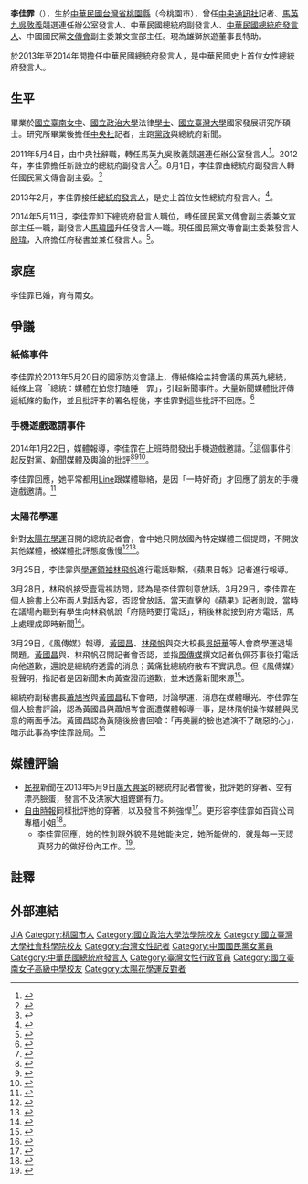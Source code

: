 {{Infobox_officeholder
| name = 李佳霏
| 配偶  = 未公開
| 兒女 = 2女
| sex = 女 
| now =  
| period = 
| party ={{KMT}}
| nationality = {{ROC}}
| Native place = 
| date of birth = {{birth date and age|1976|12|23}}
| place of birth ={{ROC|臺灣省}}[[桃園市|桃園縣]]（今桃園市）
| educate = 
*[[國立台南女子高級中學|國立台南女子高級中學]]
*[[國立政治大學|國立政治大學]]法律系畢業 
*[[國立台灣大學|國立台灣大學]]國家發展研究所碩士
| past = 
* [[中華港澳之友協會|中華港澳之友協會]]秘書
* [[中央通訊社|中央通訊社]][[記者|記者]](2004~2011)
* [[馬英九|馬英九]][[2012年中華民國總統選舉|競選連任]]辦公室發言人(2011.5~2012.5)
* [[總統府|總統府]]副發言人(2012.5~2012.8)
* [[中國國民黨|中國國民黨]]文化傳播委員會副主委(2012.8~2013.2)
* 總統府發言人(2013.2~2014.5)
* 中國國民黨文化傳播委員會副主委兼文宣部主任(2014.5~2015.4)
}}
'''李佳霏'''（{{bd|1976年|12月23日|||}}），生於[[中華民國|中華民國]][[台灣省|台灣省]][[桃園市|桃園縣]]（今桃園市），曾任[[中央通訊社|中央通訊社]]記者、[[馬英九|馬英九]][[吳敦義|吳敦義]]競選連任辦公室發言人、中華民國總統府副發言人、[[中華民國總統府發言人|中華民國總統府發言人]]、中國國民黨[[中國國民黨中央委員會文化傳播委員會|文傳會]]副主委兼文宣部主任。現為雄獅旅遊董事長特助。

於2013年至2014年間擔任中華民國總統府發言人，是中華民國史上首位女性總統府發言人。

==生平==
畢業於[[國立臺南女中|國立臺南女中]]、[[國立政治大學|國立政治大學]]法律[[學士|學士]]、[[國立臺灣大學|國立臺灣大學]]國家發展研究所碩士。研究所畢業後擔任[[中央社|中央社]]記者，主跑[[中國國民黨|黨政]]與總統府新聞。

2011年5月4日，由中央社辭職，轉任馬英九吳敦義競選連任辦公室發言人<ref>{{cite news|title=雙發言人／李佳霏美女記者 殷瑋擅長論述|language=zh-tw|url=http://udn.com/NEWS/NATIONAL/NAT2/6315443.shtml|accessdate=2011-05-04|publisher=[[聯合報|聯合報]]|date=2011-05-04|archive-date=2013-01-03|archive-url=https://web.archive.org/web/20130103224918/http://udn.com/NEWS/NATIONAL/NAT2/6315443.shtml|dead-url=no}}</ref>。2012年，李佳霏擔任新設立的總統府副發言人<ref>{{cite news|title=生力軍羅智強、李佳霏　前進總統府|language=zh-tw|url=http://www.ettoday.net/news/20120129/21551.htm|accessdate=2012-01-29|publisher=[[ETtoday|ETtoday]]|date=2012-01-29|archive-date=2019-05-23|archive-url=https://web.archive.org/web/20190523140307/https://www.ettoday.net/news/20120129/21551.htm|dead-url=no}}</ref>。8月1日，李佳霏由總統府副發言人轉任國民黨文傳會副主委。<ref>{{cite news|title=國民黨人事異動　蕭旭岑接任文傳會主委|language=zh-tw|url=http://www.nownews.com/2012/07/28/301-2839088.htm|accessdate=2012-07-28|publisher=[[NOWnews|NOWnews]]|date=2012-07-28|archive-date=2012-08-31|archive-url=https://web.archive.org/web/20120831081729/http://www.nownews.com/2012/07/28/301-2839088.htm|dead-url=no}}</ref>

2013年2月，李佳霏接任[[總統府發言人|總統府發言人]]，是史上首位女性總統府發言人。<ref>{{Cite web|url=http://news.chinatimes.com/focus/501012779/132013020600732.html|title=李佳霏入府 首名女發言人|accessdate=2013-02-06|publisher=[[中國時報|中國時報]]|date=2013-02-06|deadurl=yes|archiveurl=https://web.archive.org/web/20130210025310/http://news.chinatimes.com/focus/501012779/132013020600732.html|archivedate=2013-02-10}}</ref>。

2014年5月11日，李佳霏卸下總統府發言人職位，轉任國民黨文傳會副主委兼文宣部主任一職，副發言人[[馬瑋國|馬瑋國]]升任發言人一職。現任國民黨文傳會副主委兼發言人[[殷瑋|殷瑋]]，入府擔任府秘書並兼任發言人。<ref>{{Cite web |url=https://tw.news.yahoo.com/%E7%95%B0%E5%8B%95-%E6%9D%8E%E4%BD%B3%E9%9C%8F%E8%AA%BF%E5%9C%8B%E6%B0%91%E9%BB%A8-%E9%A6%AC%E7%91%8B%E5%9C%8B%E4%BB%BB%E5%BA%9C%E7%99%BC%E8%A8%80%E4%BA%BA-065502815.html |title=異動！李佳霏調國民黨 馬瑋國任府發言人 |accessdate=2014-05-10 |publisher=[[Yahoo奇摩新聞|Yahoo奇摩新聞]] |date=2014-05-10 |archive-date=2019-05-20 |archive-url=https://web.archive.org/web/20190520184016/https://tw.news.yahoo.com/%E7%95%B0%E5%8B%95-%E6%9D%8E%E4%BD%B3%E9%9C%8F%E8%AA%BF%E5%9C%8B%E6%B0%91%E9%BB%A8-%E9%A6%AC%E7%91%8B%E5%9C%8B%E4%BB%BB%E5%BA%9C%E7%99%BC%E8%A8%80%E4%BA%BA-065502815.html |dead-url=no }}</ref>。

==家庭==
李佳霏已婚，育有兩女。

==爭議==
===紙條事件===

李佳霏於2013年5月20日的國家防災會議上，傳紙條給主持會議的馬英九總統，紙條上寫「總統：媒體在拍您打瞌睡　霏」，引起新聞事件。大量新聞媒體批評傳遞紙條的動作，並且批評李的署名輕佻，李佳霏對這些批評不回應。<ref>{{Cite web |url=http://www.libertytimes.com.tw/2013/new/may/21/today-t2.htm |title=馬打瞌睡 「霏」寫紙條「媒體在拍」 |access-date=2013-06-24 |archive-date=2013-09-25 |archive-url=https://web.archive.org/web/20130925142109/http://www.libertytimes.com.tw/2013/new/may/21/today-t2.htm |dead-url=no }}</ref>

===手機遊戲邀請事件===
2014年1月22日，媒體報導，李佳霏在上班時間發出手機遊戲邀請。<ref>{{cite news|title=好想破關 李佳霏上班發遊戲邀請|url=http://iservice.libertytimes.com.tw/liveNews/news.php?no=940654&type=%E7%94%9F%E6%B4%BB.html|deadurl=yes|archiveurl=https://web.archive.org/web/20140222161227/http://iservice.libertytimes.com.tw/liveNews/news.php?no=940654&type=%E7%94%9F%E6%B4%BB.html|archivedate=2014-02-22}}</ref>這個事件引起反對黨、新聞媒體及輿論的批評<ref>{{cite news|title=三立新聞　抓包！總統府發言人李佳霏　上班偷玩「波兔村保衛戰」遊戲|url=http://www.setnews.net/News.aspx?PageGroupID=1&NewsID=11412&PageType=1}}</ref><ref>{{cite news|title=年代新聞　上班這麼閒?! 李佳霏發遊戲邀請"想破關"|url=http://www.youtube.com/watch?v=VbftHFPRm6k|accessdate=2014-01-23|archive-date=2016-02-13|archive-url=https://web.archive.org/web/20160213175920/https://www.youtube.com/watch?v=VbftHFPRm6k|dead-url=no}}</ref><ref>{{cite news|title=自由時報　LINE遊戲好好玩 總統府發言人上班也在玩|url=http://www.libertytimes.com.tw/2014/new/jan/23/today-life10.htm|accessdate=2014-01-23|archive-date=2014-04-06|archive-url=https://web.archive.org/web/20140406023444/http://www.libertytimes.com.tw/2014/new/jan/23/today-life10.htm|dead-url=no}}</ref>。

李佳霏回應，她平常都用[[Line|Line]]跟媒體聯絡，是因「一時好奇」才回應了朋友的手機遊戲邀請。<ref>{{cite news|title=府發言人上班玩遊戲　李佳霏：一時好奇|url=http://www.appledaily.com.tw/realtimenews/article/politics/20140122/331964/|accessdate=2014-02-13|archive-date=2016-03-04|archive-url=https://web.archive.org/web/20160304211236/http://www.appledaily.com.tw/realtimenews/article/politics/20140122/331964/|dead-url=no}}</ref>

===太陽花學運===
針對[[太陽花學運|太陽花學運]]召開的總統記者會，會中她只開放國內特定媒體三個提問，不開放其他媒體，被媒體批評態度傲慢<ref>{{Cite web |url=http://www.libertytimes.com.tw/2014/new/mar/24/today-fo9.htm |title=馬限制提問 外媒開罵 |access-date=2014-04-04 |archive-date=2014-04-06 |archive-url=https://web.archive.org/web/20140406072311/http://www.libertytimes.com.tw/2014/new/mar/24/today-fo9.htm |dead-url=no }}</ref><ref>{{cite news|title=馬限制提問 外媒開罵|language=zh-tw|url=https://tw.news.yahoo.com/%E9%A6%AC%E9%99%90%E5%88%B6%E6%8F%90%E5%95%8F-%E5%A4%96%E5%AA%92%E9%96%8B%E7%BD%B5-221039099.html|4=|publisher=自由時報|date=2014-03-24|author=記者彭顯鈞、編譯詹立群|accessdate=2014-03-23|deadurl=yes|archiveurl=https://web.archive.org/web/20140328110517/http://tw.news.yahoo.com/%E9%A6%AC%E9%99%90%E5%88%B6%E6%8F%90%E5%95%8F-%E5%A4%96%E5%AA%92%E9%96%8B%E7%BD%B5-221039099.html|archivedate=2014-03-28}}</ref>。

3月25日，李佳霏與[[學運|學運]][[領袖|領袖]][[林飛帆|林飛帆]]進行電話聯繫，《蘋果日報》記者進行報導。

3月28日，林飛帆接受壹電視訪問，認為是李佳霏刻意放話。3月29日，李佳霏在個人臉書上公布兩人對話內容，否認曾放話。當天直擊的《蘋果》記者則說，當時在議場內聽到有學生向林飛帆說「府隨時要打電話」，稍後林就接到府方電話，馬上處理成即時新聞<ref>{{cite news|url=http://www.appledaily.com.tw/appledaily/article/headline/20140330/35734684/|title=傳談退場 黃國昌斥府造謠|publisher=[[蘋果日報|蘋果日報]]|date=2014-03-03|author=|accessdate=2014-05-12|archive-date=2016-03-04|archive-url=https://web.archive.org/web/20160304122023/http://www.appledaily.com.tw/appledaily/article/headline/20140330/35734684/|dead-url=no}}</ref>。

3月29日，《風傳媒》報導，[[黃國昌|黃國昌]]、[[林飛帆|林飛帆]]與交大校長[[吳妍華|吳妍華]]等人會商學運退場問題。[[黃國昌|黃國昌]]與、林飛帆召開記者會否認，並指[[風傳媒|風傳媒]]撰文記者仇佩芬事後打電話向他道歉，還說是總統府透露的消息；黃痛批總統府散布不實訊息。但《風傳媒》發聲明，指記者是因新聞未向黃查證而道歉，並未透露新聞來源<ref>{{cite news|url=http://www.stormmediagroup.com/opencms/news/detail/f4454975-b71e-11e3-82ad-ef2804cba5a1/?uuid=f4454975-b71e-11e3-82ad-ef2804cba5a1|title=針對「黃國昌臉書PO文」 風傳媒編輯部聲明|publisher=[[風傳媒|風傳媒]]|date=2014-03-29|author=|access-date=2014-05-12|archive-url=https://web.archive.org/web/20140512220725/http://www.stormmediagroup.com/opencms/news/detail/f4454975-b71e-11e3-82ad-ef2804cba5a1/?uuid=f4454975-b71e-11e3-82ad-ef2804cba5a1|archive-date=2014-05-12|dead-url=yes}}</ref>。

總統府副秘書長[[蕭旭岑|蕭旭岑]]與[[黃國昌|黃國昌]]私下會晤，討論學運，消息在媒體曝光。李佳霏在個人臉書評論，認為黃國昌與蕭旭岑會面遭媒體報導一事，是林飛帆操作媒體與民意的兩面手法。黃國昌認為黃隨後臉書回嗆：「再美麗的臉也遮演不了醜惡的心」，暗示此事為李佳霏設局。<ref>{{cite news|title=黃國昌暗嗆：美麗臉龐遮掩不住醜惡|language=zh-tw|url=http://www.ntdtv.com/xtr/b5/2014/03/29/a1091426.html|4=|publisher=新唐人電台|date=2014-03-24|author=許寧|accessdate=2014-03-23|archive-date=2016-03-04|archive-url=https://web.archive.org/web/20160304092242/http://www.ntdtv.com/xtr/b5/2014/03/29/a1091426.html|dead-url=no}}</ref>

==媒體評論==
* [[民視|民視]]新聞在2013年5月9日[[廣大興案|廣大興案]]的總統府記者會後，批評她的穿著、空有漂亮臉蛋，發言不及洪家大姐鏗鏘有力。
* [[自由時報|自由時報]]同樣批評她的穿著，以及發言不夠強悍<ref>{{youtube|hi9PEuJMZXk|府發言人李佳霏 「紙條案」受注目－民視新聞}}</ref>。更形容李佳霏如百貨公司專櫃小姐<ref>{{Cite web |url=http://www.libertytimes.com.tw/2013/new/may/14/today-fo3.htm |title=給72小時 被賞以一中巴掌 |access-date=2013-06-24 |archive-date=2013-08-09 |archive-url=https://web.archive.org/web/20130809013857/http://www.libertytimes.com.tw/2013/new/may/14/today-fo3.htm |dead-url=no }}</ref>。
** 李佳霏回應，她的性別跟外貌不是她能決定，她所能做的，就是每一天認真努力的做好份內工作。<ref>{{cite news|title=遭批不如洪大姐 李佳霏:努力做好工作|language=zh-tw|url=http://www.pop917.com/Event_NewsDetail.aspx?ID=89173|accessdate=2014-04-15|archive-date=2015-09-24|archive-url=https://web.archive.org/web/20150924075556/http://www.pop917.com/Event_NewsDetail.aspx?ID=89173|dead-url=no}}</ref>。

==註釋==
{{reflist|2}}

==外部連結==
{{start box}}
{{s-off}}
{{s-before|首任}}
{{s-title|[[中華民國總統府|總統府副發言人]]|2012年5月20日－2012年8月1日}} 
{{s-after|[[馬瑋國|馬瑋國]]}}
{{s-before|[[范姜泰基|范姜泰基]]}}
{{s-title|[[中華民國總統府|總統府發言人]]|2013年2月18日－2014年5月11日}}
{{s-after|[[馬瑋國|馬瑋國]]<br>[[殷瑋|殷瑋]]}}
{{end box}}

{{DEFAULTSORT:li}}
[[Category:李姓|JIA]]
[[Category:桃園市人|Category:桃園市人]]
[[Category:國立政治大學法學院校友|Category:國立政治大學法學院校友]]
[[Category:國立臺灣大學社會科學院校友|Category:國立臺灣大學社會科學院校友]]
[[Category:台灣女性記者|Category:台灣女性記者]]
[[Category:中國國民黨女黨員|Category:中國國民黨女黨員]]
[[Category:中華民國總統府發言人|Category:中華民國總統府發言人]]
[[Category:臺灣女性行政官員|Category:臺灣女性行政官員]]
[[Category:國立臺南女子高級中學校友|Category:國立臺南女子高級中學校友]]
[[Category:太陽花學運反對者|Category:太陽花學運反對者]]